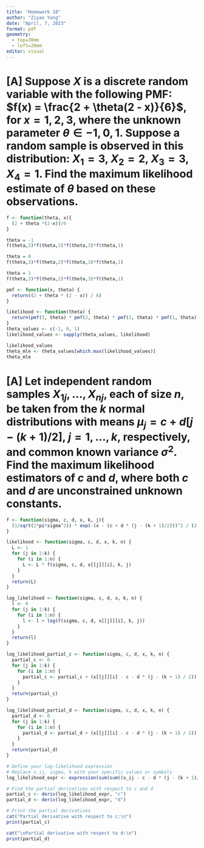 ```yaml
---
title: "Homework 18"
author: "Ziyao Yang"
date: "April, 7, 2023"
format: pdf
geometry: 
  - top=30mm
  - left=20mm
editor: visual
---
```


# \[A\] Suppose $X$ is a discrete random variable with the following PMF: $f(x) = \frac{2 + \theta(2 - x)}{6}$, for $x = 1, 2, 3$, where the unknown parameter $\theta \in {-1, 0, 1}$. Suppose a random sample is observed in this distribution: $X_1 = 3$, $X_2 = 2$, $X_3 = 3$, $X_4 = 1$. Find the maximum likelihood estimate of $\theta$ based on these observations.

```r
f <- function(theta, x){
  (2 + theta *(2-x))/6
}

theta = -1
f(theta,3)*f(theta,2)*f(theta,3)*f(theta,1)

theta = 0
f(theta,3)*f(theta,2)*f(theta,3)*f(theta,1)

theta = 1
f(theta,3)*f(theta,2)*f(theta,3)*f(theta,1)
```

```r
pmf <- function(x, theta) {
  return((2 + theta * (2 - x)) / 6)
}

likelihood <- function(theta) {
  return(pmf(3, theta) * pmf(2, theta) * pmf(3, theta) * pmf(1, theta))
}
theta_values <- c(-1, 0, 1)
likelihood_values <- sapply(theta_values, likelihood)

likelihood_values
theta_mle <- theta_values[which.max(likelihood_values)]
theta_mle
```

# \[A\] Let independent random samples $X_{1j}, \dots, X_{nj}$, each of size $n$, be taken from the $k$ normal distributions with means $\mu_j = c + d[j - (k + 1)/2]$, $j = 1, \dots, k$, respectively, and common known variance $\sigma^2$. Find the maximum likelihood estimators of $c$ and $d$, where both $c$ and $d$ are unconstrained unknown constants.

```r
f <- function(sigma, c, d, x, k, j){
  (1/sqrt(2*pi*sigma^2)) * exp(-(x - (c + d * (j - (k + 1)/2)))^2 / (2 * sigma^2))
}
```

```r
likelihood <- function(sigma, c, d, x, k, n) {
  L <- 1
  for (j in 1:k) {
    for (i in 1:n) {
      L <- L * f(sigma, c, d, x[[j]][i], k, j)
    }
  }
  return(L)
}
```

```r
log_likelihood <- function(sigma, c, d, x, k, n) {
  l <- 0
  for (j in 1:k) {
    for (i in 1:n) {
      l <- l + log(f(sigma, c, d, x[[j]][i], k, j))
    }
  }
  return(l)
}
```

```r
log_likelihood_partial_c <- function(sigma, c, d, x, k, n) {
  partial_c <- 0
  for (j in 1:k) {
    for (i in 1:n) {
      partial_c <- partial_c + (x[[j]][i] - c - d * (j - (k + 1) / 2)) / sigma^2
    }
  }
  return(partial_c)
}

log_likelihood_partial_d <- function(sigma, c, d, x, k, n) {
  partial_d <- 0
  for (j in 1:k) {
    for (i in 1:n) {
      partial_d <- partial_d + (x[[j]][i] - c - d * (j - (k + 1) / 2)) * (j - (k + 1) / 2) / sigma^2
    }
  }
  return(partial_d)
}
```

```r
# Define your log-likelihood expression
# Replace x_ij, sigma, k with your specific values or symbols
log_likelihood_expr <- expression(sum(sum((x_ij - c - d * (j - (k + 1)/2))^2) / (2 * sigma^2)))

# Find the partial derivatives with respect to c and d
partial_c <- deriv(log_likelihood_expr, "c")
partial_d <- deriv(log_likelihood_expr, "d")

# Print the partial derivatives
cat("Partial derivative with respect to c:\n")
print(partial_c)

cat("\nPartial derivative with respect to d:\n")
print(partial_d)

```

